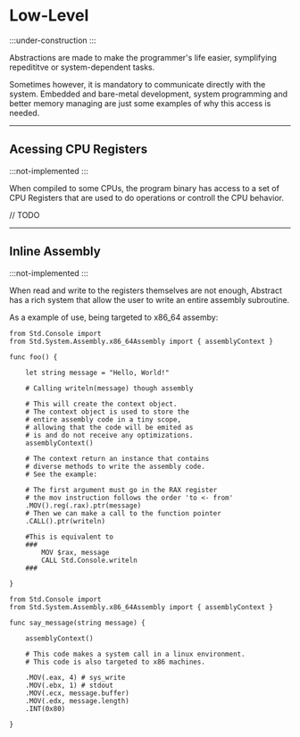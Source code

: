 # Low-Level

:::under-construction
:::

Abstractions are made to make the programmer's life easier, symplifying
repedititve or system-dependent tasks.

Sometimes however, it is mandatory to communicate directly with the system.
Embedded and bare-metal development, system programming and better memory
managing are just some examples of why this access is needed.

---
## Acessing CPU Registers

:::not-implemented
:::

When compiled to some CPUs, the program binary has access to a set of CPU
Registers that are used to do operations or controll the CPU behavior.

// TODO

---
## Inline Assembly

:::not-implemented
:::

When read and write to the registers themselves are not enough, Abstract
has a rich system that allow the user to write an entire assembly subroutine.

As a example of use, being targeted to x86_64 assemby:

```abs
from Std.Console import
from Std.System.Assembly.x86_64Assembly import { assemblyContext }

func foo() {

	let string message = "Hello, World!"

	# Calling writeln(message) though assembly

	# This will create the context object.
	# The context object is used to store the
	# entire assembly code in a tiny scope,
	# allowing that the code will be emited as
	# is and do not receive any optimizations.
	assemblyContext()

	# The context return an instance that contains
	# diverse methods to write the assembly code.
	# See the example:

	# The first argument must go in the RAX register
	# the mov instruction follows the order 'to <- from'
	.MOV().reg(.rax).ptr(message)
	# Then we can make a call to the function pointer
	.CALL().ptr(writeln)

	#This is equivalent to
	###
		MOV $rax, message
		CALL Std.Console.writeln
	###

}
```

```abs
from Std.Console import
from Std.System.Assembly.x86_64Assembly import { assemblyContext }

func say_message(string message) {

	assemblyContext()

	# This code makes a system call in a linux environment.
	# This code is also targeted to x86 machines.

	.MOV(.eax, 4) # sys_write
	.MOV(.ebx, 1) # stdout
	.MOV(.ecx, message.buffer)
	.MOV(.edx, message.length)
	.INT(0x80)

}
```
